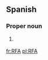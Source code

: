==Spanish==

===Proper noun===
{{es-proper noun}}

# {{abbreviation of|República Federal de Alemania|lang=es|nodot=1}} {{gloss|Federal Republic of Germany}}

[[fr:RFA]]
[[pl:RFA]]